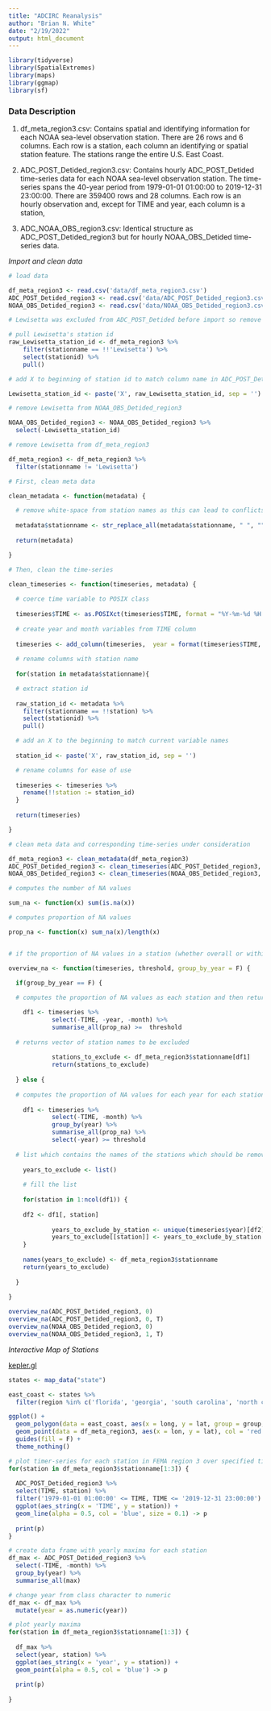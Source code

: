 ```yaml
---
title: "ADCIRC Reanalysis"
author: "Brian N. White"
date: "2/19/2022"
output: html_document
---
```


```r
library(tidyverse)
library(SpatialExtremes)
library(maps)
library(ggmap)
library(sf)
```


### Data Description

1. df_meta_region3.csv: Contains spatial and identifying information for each NOAA sea-level observation station. There are 26 rows and 6 columns. Each row is a station, each column an identifying or spatial station feature. The stations range the entire U.S. East Coast.

2. ADC_POST_Detided_region3.csv: Contains hourly ADC_POST_Detided time-series data for each NOAA sea-level observation station. The time-series spans the 40-year period from 1979-01-01 01:00:00 to 2019-12-31 23:00:00. There are 359400 rows and 28 columns. Each row is an hourly observation and, except for TIME and year, each column is a station,

3. ADC_NOAA_OBS_region3.csv: Identical structure as ADC_POST_Detided_region3 but for hourly NOAA_OBS_Detided time-series data.

*Import and clean data*

```r
# load data

df_meta_region3 <- read.csv('data/df_meta_region3.csv')
ADC_POST_Detided_region3 <- read.csv('data/ADC_POST_Detided_region3.csv')
NOAA_OBS_Detided_region3 <- read.csv('data/NOAA_OBS_Detided_region3.csv')
```


```r
# Lewisetta was excluded from ADC_POST_Detided before import so remove from df_meta_region3 and NOAA_OBS_Detided_region3 for consistency

# pull Lewisetta's station id
raw_Lewisetta_station_id <- df_meta_region3 %>%
    filter(stationname == !!'Lewisetta') %>%
    select(stationid) %>%
    pull()

# add X to beginning of station id to match column name in ADC_POST_Detided

Lewisetta_station_id <- paste('X', raw_Lewisetta_station_id, sep = '')

# remove Lewisetta from NOAA_OBS_Detided_region3

NOAA_OBS_Detided_region3 <- NOAA_OBS_Detided_region3 %>%
  select(-Lewisetta_station_id)

# remove Lewisetta from df_meta_region3

df_meta_region3 <- df_meta_region3 %>%
  filter(stationname != 'Lewisetta')

# First, clean meta data

clean_metadata <- function(metadata) {

  # remove white-space from station names as this can lead to conflicts with ggplot
  
  metadata$stationname <- str_replace_all(metadata$stationname, " ", "")
  
  return(metadata)

}

# Then, clean the time-series

clean_timeseries <- function(timeseries, metadata) {
  
  # coerce time variable to POSIX class
  
  timeseries$TIME <- as.POSIXct(timeseries$TIME, format = "%Y-%m-%d %H:%M:%S")
  
  # create year and month variables from TIME column
  
  timeseries <- add_column(timeseries,  year = format(timeseries$TIME, '%Y'), month = format(timeseries$TIME,    '%m'), .after = 1)
  
  # rename columns with station name
  
  for(station in metadata$stationname){

  # extract station id
    
  raw_station_id <- metadata %>%
    filter(stationname == !!station) %>%
    select(stationid) %>%
    pull()

  # add an X to the beginning to match current variable names
  
  station_id <- paste('X', raw_station_id, sep = '')

  # rename columns for ease of use
  
  timeseries <- timeseries %>%
    rename(!!station := station_id)
  }
  
  return(timeseries)

}

# clean meta data and corresponding time-series under consideration

df_meta_region3 <- clean_metadata(df_meta_region3)
ADC_POST_Detided_region3 <- clean_timeseries(ADC_POST_Detided_region3, df_meta_region3)
NOAA_OBS_Detided_region3 <- clean_timeseries(NOAA_OBS_Detided_region3, df_meta_region3)
```

```r
# computes the number of NA values

sum_na <- function(x) sum(is.na(x))

# computes proportion of NA values

prop_na <- function(x) sum_na(x)/length(x)


# if the proportion of NA values in a station (whether overall or within a year) exceeds this then it will be flagged for removal

overview_na <- function(timeseries, threshold, group_by_year = F) {
  
  if(group_by_year == F) {

  # computes the proportion of NA values as each station and then returns T or F if value exceeds threshold

    df1 <- timeseries %>%
            select(-TIME, -year, -month) %>%
            summarise_all(prop_na) >=  threshold
    
  # returns vector of station names to be excluded
    
            stations_to_exclude <- df_meta_region3$stationname[df1]
            return(stations_to_exclude)
            
  } else {
    
  # computes the proportion of NA values for each year for each station
    
    df1 <- timeseries %>%
            select(-TIME, -month) %>%
            group_by(year) %>%
            summarise_all(prop_na) %>%
            select(-year) >= threshold
    
  # list which contains the names of the stations which should be removed for each year. The first element              corresponds to the year 1979, the second 1980 and so on.
    
    years_to_exclude <- list()
    
    # fill the list
    
    for(station in 1:ncol(df1)) {
      
    df2 <- df1[, station]
    
            years_to_exclude_by_station <- unique(timeseries$year)[df2]
            years_to_exclude[[station]] <- years_to_exclude_by_station
    }
    
    names(years_to_exclude) <- df_meta_region3$stationname
    return(years_to_exclude)
  
  }
    
}

overview_na(ADC_POST_Detided_region3, 0)
overview_na(ADC_POST_Detided_region3, 0, T)
overview_na(NOAA_OBS_Detided_region3, 0)
overview_na(NOAA_OBS_Detided_region3, 1, T)
```

*Interactive Map of Stations*

[kepler.gl](https://kepler.gl/demo/map?mapUrl=https://dl.dropboxusercontent.com/s/jdmoouleyema7z1/keplergl_s3tjnff.json)

```r
states <- map_data("state")

east_coast <- states %>%
  filter(region %in% c('florida', 'georgia', 'south carolina', 'north carolina', 'virginia', 'district of columbia', 'pennsylvania', 'maryland', 'delaware', 'new jersey', 'connecticut', 'new york', 'rhode island', 'massachusetts', 'vermont', 'new hampshire', 'maine' ))

ggplot() + 
  geom_polygon(data = east_coast, aes(x = long, y = lat, group = group, fill = group), color = "white") +
  geom_point(data = df_meta_region3, aes(x = lon, y = lat), col = 'red', size = .8) +
  guides(fill = F) +
  theme_nothing()
```

```r
# plot timer-series for each station in FEMA region 3 over specified time-interval
for(station in df_meta_region3$stationname[1:3]) {
  
  ADC_POST_Detided_region3 %>%
  select(TIME, station) %>%
  filter('1979-01-01 01:00:00' <= TIME, TIME <= '2019-12-31 23:00:00') %>%
  ggplot(aes_string(x = 'TIME', y = station)) +
  geom_line(alpha = 0.5, col = 'blue', size = 0.1) -> p
  
  print(p)
}
```

```r
# create data frame with yearly maxima for each station
df_max <- ADC_POST_Detided_region3 %>%
  select(-TIME, -month) %>%
  group_by(year) %>%
  summarise_all(max)

# change year from class character to numeric
df_max <- df_max %>%
  mutate(year = as.numeric(year))
```


```r
# plot yearly maxima
for(station in df_meta_region3$stationname[1:3]) {
  
  df_max %>%
  select(year, station) %>%
  ggplot(aes_string(x = 'year', y = station)) +
  geom_point(alpha = 0.5, col = 'blue') -> p
  
  print(p)
  
}
```
